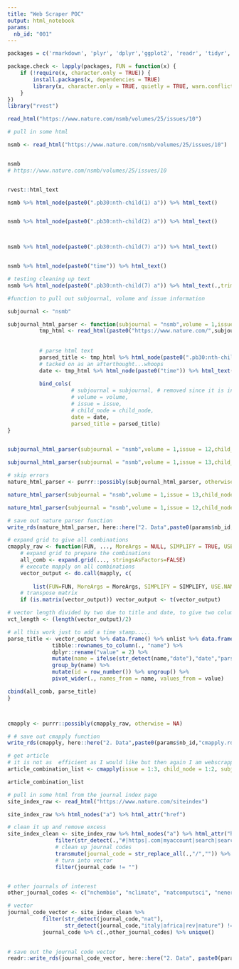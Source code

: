 ```yaml
---
title: "Web Scraper POC"
output: html_notebook
params:
  nb_id: "001"
---
```



```r

packages = c('rmarkdown', 'plyr', 'dplyr','ggplot2', 'readr', 'tidyr', 'stringr',  'knitr', 'sparklyr', 'shiny', 'data.table', 'zoo','fasttime',"twitteR","openssl","httpuv" , 'rvest', 'httr','jsonlite','lubridate', 'twitteR','magrittr')

package.check <- lapply(packages, FUN = function(x) {
    if (!require(x, character.only = TRUE)) {
        install.packages(x, dependencies = TRUE)
        library(x, character.only = TRUE, quietly = TRUE, warn.conflicts = FALSE)
    }
})
library("rvest")

```

```r

read_html("https://www.nature.com/nsmb/volumes/25/issues/10") 

```



```r

# pull in some html

nsmb <- read_html("https://www.nature.com/nsmb/volumes/25/issues/10") 


nsmb
# https://www.nature.com/nsmb/volumes/25/issues/10


rvest::html_text
```



```r

nsmb %>% html_node(paste0(".pb30:nth-child(1) a")) %>% html_text()


nsmb %>% html_node(paste0(".pb30:nth-child(2) a")) %>% html_text()



nsmb %>% html_node(paste0(".pb30:nth-child(7) a")) %>% html_text()


nsmb %>% html_node(paste0("time")) %>% html_text()


```


```r

# testing cleaning up text
nsmb %>% html_node(paste0(".pb30:nth-child(7) a")) %>% html_text(.,trim = T)


```


```r
#function to pull out subjournal, volume and issue information

subjournal <- "nsmb"

subjournal_html_parser <- function(subjournal = "nsmb",volume = 1,issue = 1,child_node = 1) {
          tmp_html <- read_html(paste0("https://www.nature.com/",subjournal,"/volumes/",volume,"/issues/",issue))
          
           
          # parse html text
          parsed_title <- tmp_html %>% html_node(paste0(".pb30:nth-child(",child_node,") a")) %>% html_text(.,trim = T)
          # tacked on as an afterthought...whoops
          date <- tmp_html %>% html_node(paste0("time")) %>% html_text(.,trim = T)
          
          bind_cols(
                    # subjournal = subjournal, # removed since it is in mapply
                    # volume = volume,
                    # issue = issue,
                    # child_node = child_node,
                    date = date,
                    parsed_title = parsed_title) 
}


subjournal_html_parser(subjournal = "nsmb",volume = 1,issue = 12,child_node = 7)

subjournal_html_parser(subjournal = "nsmb",volume = 1,issue = 13,child_node = 7)
```




```r
# skip errors 
nature_html_parser <- purrr::possibly(subjournal_html_parser, otherwise = NA)

nature_html_parser(subjournal = "nsmb",volume = 1,issue = 13,child_node = 7)

nature_html_parser(subjournal = "nsmb",volume = 1,issue = 12,child_node = 7)

# save out nature parser function
write_rds(nature_html_parser, here::here("2. Data",paste0(params$nb_id,"nature_html_parser.rds")))

```


```r

# expand grid to give all combinations 
cmapply_raw <- function(FUN, ..., MoreArgs = NULL, SIMPLIFY = TRUE, USE.NAMES = TRUE) {
    # expand grid to prepare the combinations
    all_comb <- expand.grid(..., stringsAsFactors=FALSE)
    # execute mapply on all combinations 
    vector_output <- do.call(mapply, c(
        
        list(FUN=FUN, MoreArgs = MoreArgs, SIMPLIFY = SIMPLIFY, USE.NAMES = USE.NAMES),all_comb))
    # transpose matrix
    if (is.matrix(vector_output)) vector_output <- t(vector_output) 

# vector length divided by two due to title and date, to give two columns one for date and one for title
vct_length <- (length(vector_output)/2)

# all this work just to add a time stamp.....
parse_title <- vector_output %>% data.frame() %>% unlist %>% data.frame() %>%
              tibble::rownames_to_column(., "name") %>%
              dplyr::rename("value" = 2) %>%
              mutate(name = ifelse(str_detect(name,"date"),"date","parsed_title")) %>%
              group_by(name) %>%
              mutate(id = row_number()) %>% ungroup() %>%
              pivot_wider(., names_from = name, values_from = value)

cbind(all_comb, parse_title)
}



cmapply <- purrr::possibly(cmapply_raw, otherwise = NA)

# # save out cmapply function
write_rds(cmapply, here::here("2. Data",paste0(params$nb_id,"cmapply.rds")))


```


```r

# get article
# it is not as  efficient as I would like but then again I am webscrapping almost 30 years of article titles
article_combination_list <- cmapply(issue = 1:3, child_node = 1:2, subjournal = c("nsmb","leu"),volume = 12:13, FUN=nature_html_parser)  

article_combination_list
```

```r

# pull in some html from the journal index page
site_index_raw <- read_html("https://www.nature.com/siteindex") 

site_index_raw %>% html_nodes("a") %>% html_attr("href")

# clean it up and remove excess
site_index_clean <- site_index_raw %>% html_nodes("a") %>% html_attr("href") %>% data.frame() %>%
               filter(str_detect(.,"#|https|.com|myaccount|search|search|authors|java|naturecareers|subject") != T ) %>%
               # clean up journal codes
               transmute(journal_code = str_replace_all(.,"/","")) %>%
               # turn into vector
               filter(journal_code != "")


# other journals of interest
other_journal_codes <- c("nchembio", "nclimate", "natcomputsci", "nenergy", "ng", "nathumbehav", "nmat", "natmetab", "nmicrobiol", "neuro", "nphys", "nprot", "natsustain", "natastron", "nbt", "natcardiovascres", "ncb", "nchem", "natelectron", "ngeo", "ni", "natmachintell", "nm", "nmeth", "nnano", "nphoton", "nplants", "nsmb", "natsynth")

# vector
journal_code_vector <- site_index_clean %>% 
           filter(str_detect(journal_code,"nat"),
                  str_detect(journal_code,"italy|africa|rev|nature") != T) %$%
           journal_code %>% c(.,other_journal_codes) %>% unique()
           

# save out the journal code vector 
readr::write_rds(journal_code_vector, here::here("2. Data", paste0(params$nb_id,"_journal_code_vector.rds")))

```
































